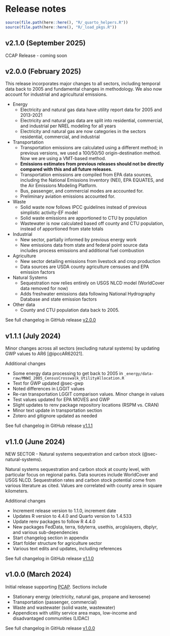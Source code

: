 # Release notes {#sec-changelog}

```r
source(file.path(here::here(), "R/_quarto_helpers.R"))
source(file.path(here::here(), "R/_load_pkgs.R"))
```

## v2.1.0 (September 2025) {.unnumbered}

CCAP Release - coming soon

## v2.0.0 (February 2025) {.unnumbered}

This release incorporates major changes to all sectors, including temporal data back to 2005 and fundamental changes in methodology. We also now account for industrial and agricultural emissions.  

- Energy  
  - Electricity and natural gas data have utility report data for 2005 and 2013-2021  
  - Electricity and natural gas data are split into residential, commercial, and industrial per NREL modeling for all years  
  - Electricity and natural gas are now categories in the sectors residential, commercial, and industrial  
- Transportation  
  - Transportation emissions are calculated using a different method; in previous versions, we used a 100/50/50 origin-destination method. Now we are using a VMT-based method.    
  - **Emissions estimates from previous releases should not be directly compared with this and all future releases.**   
  - Transportation emissions are compiled from EPA data sources, including the National Emissions Inventory (NEI), EPA EQUATES, and the Air Emissions Modeling Platform.   
  - Bus, passenger, and commercial modes are accounted for.   
  - Preliminary aviation emissions accounted for.  
- Waste  
  - Solid waste now follows IPCC guidelines instead of previous simplistic activity-EF model  
  - Solid waste emissions are apportioned to CTU by population  
  - Wastewater is now calculated based off county and CTU population, instead of apportioned from state totals  
- Industrial  
  - New sector, partially informed by previous energy work  
  - New emissions data from state and federal point source data includes process emissions and additional fuel combustion  
- Agriculture   
  - New sector detailing emissions from livestock and crop production  
  - Data sources are USDA county agriculture censuses and EPA emission factors  
- Natural Systems  
  - Sequestration now relies entirely on USGS NLCD model (WorldCover data removed for now)  
  - Adds freshwater emissions data following National Hydrography Database and state emission factors  
- Other data  
  - County and CTU population data back to 2005.   

See full changelog in GitHub release [v2.0.0](https://github.com/Metropolitan-Council/ghg-cprg/releases/tag/v2.0.0)


## v1.1.1 (July 2024) {.unnumbered}

Minor changes across all sectors (excluding natural systems) by updating GWP values to AR6 [@ipccAR62021].  

Additional changes

- Some energy data processing to get back to 2005 in `_energy/data-raw/MNWI_2005_CensusCrosswalk_UtilityAllocation.R`  
- Text for GWP updated @sec-gwp  
- Noted differences in LGGIT values 
- Re-ran transportation LGGIT comparison values. Minor change in values    
- Test values updated for EPA MOVES and GWP  
- Slight updates to renv package repository locations (RSPM vs. CRAN)  
- Minor text update in transportation section   
- Zotero and gitignore updated as needed  

See full changelog in GitHub release [v1.1.1](https://github.com/Metropolitan-Council/ghg-cprg/releases/tag/v1.1.1)

## v1.1.0 (June 2024) {.unnumbered}

NEW SECTOR - Natural systems sequestration and carbon stock (@sec-natural-systems).

Natural systems sequestration and carbon stock at county level, with particular focus on regional parks. Data sources include WorldCover and USGS NLCD. Sequestration rates and carbon stock potential come from various literature as cited. Values are correlated with county area in square kilometers. 

Additional changes  

- Increment release version to 1.1.0, increment date  
- Updates R version to 4.4.0 and Quarto version to 1.4.533  
- Update renv packages to follow R 4.4.0  
- New packages FedData, terra, tidyterra, usethis, arcgislayers, dbplyr,  and various sub-dependencies  
- Start changelog section in appendix  
- Start folder structure for agriculture sector 
- Various text edits and updates, including references


See full changelog in GitHub release [v1.1.0](https://github.com/Metropolitan-Council/ghg-cprg/releases/tag/v1.1.0)

## v1.0.0 (March 2024) {.unnumbered}

Initial release supporting [PCAP](https://www.metrocouncil.org/tcghginventory). Sections include 

- Stationary energy (electricity, natural gas, propane and kerosene)
- Transportation  (passenger, commercial)
- Waste and wastewater (solid waste, wastewater)
- Appendices with utility service area maps, low-income and disadvantaged communities (LIDAC)

See full changelog in GitHub release [v1.0.0](https://github.com/Metropolitan-Council/ghg-cprg/releases/tag/v1.0.0)
